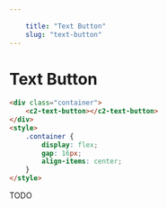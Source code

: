 ```yaml
---
    
    title: "Text Button"
    slug: "text-button"
---
```



# Text Button


```html tag=MdxCodeBlock
<div class="container">
    <c2-text-button></c2-text-button>    
</div>
<style>
    .container {
        display: flex;
        gap: 16px;
        align-items: center;
    }
</style>
```

TODO